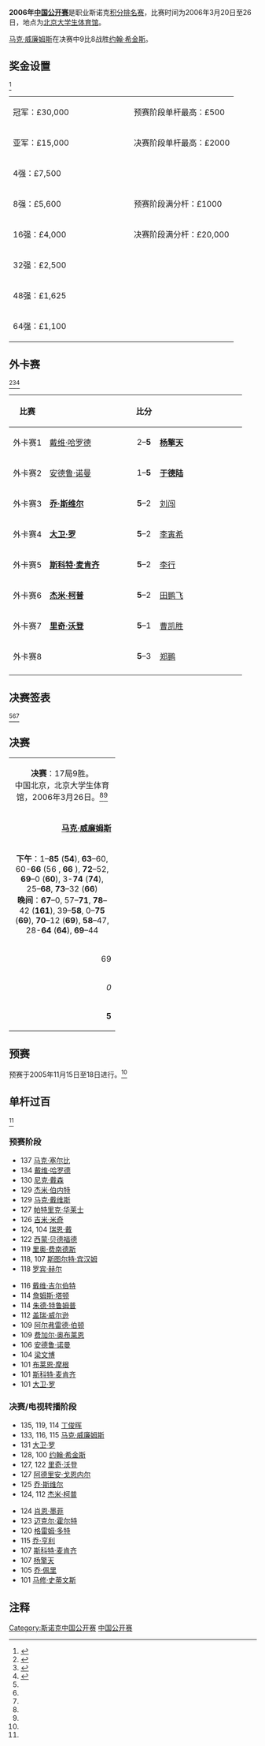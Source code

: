 {{noteTA
|G1=Snooker
}}
{{桌球大赛
|tournament_name=[[斯诺克中国公开赛|中国公开赛]]
|dates=2006年3月20日-26日
|venue=[[北京大学生体育馆|北京大学生体育馆]]
|location=[[北京|北京]]
|country={{PRC}}
|organisation=[[世界台联|世界台联]]
|format=[[斯诺克世界排名|积分排名赛]]
|Total prize fund=n/a
|winners_share=£30,000
|highest_break=135
|winner={{flagicon|WAL}} [[马克·威廉姆斯|马克·威廉姆斯]]
|runner_up={{flagicon|SCO}} [[约翰·希金斯|约翰·希金斯]]
|score=9–8
|previous=[[2005年斯诺克中国公开赛|2005]]
|next=[[2007年斯诺克中国公开赛|2007]]}}

'''2006年[[斯诺克中国公开赛|中国公开赛]]'''是职业斯诺克[[斯诺克世界排名|积分排名赛]]，比赛时间为2006年3月20日至26日，地点为[[北京大学生体育馆|北京大学生体育馆]]。

[[马克·威廉姆斯|马克·威廉姆斯]]在决赛中9比8战胜[[约翰·希金斯|约翰·希金斯]]。

==奖金设置==
<ref>{{cite web|title=2006 China Open Player Prize Money|url=http://snookerdatabase.co.uk/EventResultsPrize.aspx?EventKey=187|publisher=Snooker Database|accessdate=2011-02-09|archive-date=2018-10-02|archive-url=https://web.archive.org/web/20181002085401/http://www.snookerdatabase.co.uk/EventResultsPrize.aspx?EventKey=187|dead-url=no}}</ref> 
{|
| 冠军：£30,000 || width="100"| ||预赛阶段单杆最高：£500
|-
| 亚军：£15,000 || width="100"| || 决赛阶段单杆最高：£2000
|-
| 4强：£7,500
|-
| 8强：£5,600 || width="100"| || 预赛阶段满分杆：£1000
|-
| 16强：£4,000 || width="100"| || 决赛阶段满分杆：£20,000 
|-
| 32强：£2,500
|-
| 48强：£1,625
|-
|64强：£1,100
|
|}

==外卡赛==
<ref name="WWW Snooker">{{cite web|title=Star Dragon Woods Villa Cup China Open 2006|url=http://www.snooker.org/trn/0506/co2006_res.shtml|publisher=WWW Snooker|accessdate=2011-02-09|archive-date=2020-10-27|archive-url=https://web.archive.org/web/20201027013316/http://www.snooker.org/trn/0506/co2006_res.shtml|dead-url=no}}</ref><ref name="Snooker Database">{{cite web|title=2006 China Open Results|url=http://snookerdatabase.co.uk/EventResults.aspx?EventKey=187|publisher=Snooker Database|accessdate=2011-02-09|archive-date=2011-08-27|archive-url=https://web.archive.org/web/20110827123954/http://snookerdatabase.co.uk/EventResults.aspx?EventKey=187|dead-url=no}}</ref><ref name=GSC>{{cite web|title=2006 China Open|url=http://globalsnookercentre.co.uk/files/Results/res05_6/05China.htm|publisher=Global Snooker Centre|archiveurl=https://web.archive.org/web/20060406181225/http://globalsnookercentre.co.uk/files/Results/res05_6/05China.htm|archivedate=2006-04-06|deadurl=yes|accessdate=2011-04-12}}</ref>   
{| class="wikitable" style="font-size: 100%; margin: 1em auto 1em auto;"
|-
! 比赛
! width=160|
! 比分
! width=160|
|-
| 外卡赛1 || {{flagicon|ENG}} [[戴维·哈罗德|戴维·哈罗德]] || align="center"| 2–'''5''' || {{flagicon|CHN}} '''[[杨擎天|杨擎天]]'''
|- 
| 外卡赛2 || {{flagicon|ENG}} [[安德鲁·诺曼|安德鲁·诺曼]] || align="center"| 1–'''5''' || {{flagicon|CHN}} '''[[于德陆|于德陆]]'''
|- 
| 外卡赛3 || {{flagicon|NIR}} '''[[乔·斯维尔|乔·斯维尔]]''' || align="center"| '''5'''–2 || {{flagicon|CHN}} [[刘闯|刘闯]]
|- 
| 外卡赛4 || {{flagicon|ENG}} '''[[大卫·罗|大卫·罗]]''' || align="center"| '''5'''–2 || {{flagicon|CHN}} [[李寅希|李寅希]]
|-
| 外卡赛5 || {{flagicon|SCO}} '''[[斯科特·麦肯齐|斯科特·麦肯齐]]''' || align="center"| '''5'''–2 || {{flagicon|CHN}} [[李行_(斯诺克)|李行]]
|- 
| 外卡赛6 || {{flagicon|ENG}} '''[[杰米·柯普|杰米·柯普]]''' || align="center"| '''5'''–2 || {{flagicon|CHN}} [[田鹏飞|田鹏飞]]
|- 
| 外卡赛7 || {{flagicon|ENG}} '''[[里奇·沃登|里奇·沃登]]''' || align="center"| '''5'''–1 || {{flagicon|CHN}} [[曹凯胜|曹凯胜]]
|- 
| 外卡赛8 || {{nowrap|{{flagicon|ENG}} '''[[阿德里安·戈恩内尔|阿德里安·戈恩内尔]]'''}} || align="center"| '''5'''–3 || {{flagicon|CHN}} [[郑鹏|郑鹏]]
|-  
|}

==决赛签表==
<ref name="WWW Snooker"/><ref name="Snooker Database"/><ref name=GSC/>
{{32TeamBracket
| RD1= '''第1轮'''<br />9局5胜
| RD2= '''第2轮'''<br />9局5胜
| RD3= '''四分之一决赛'''<br />9局5胜
| RD4= '''半决赛'''<br />11局6胜
| RD5= '''决赛'''<br />19局10胜

| RD1-seed01=1
| RD1-team01={{flagicon|CHN}} '''[[丁俊晖|丁俊晖]]'''
| RD1-score01='''5'''
| RD1-seed02=
| RD1-team02={{flagicon|CHN}} [[杨擎天|杨擎天]]
| RD1-score02=4

| RD1-seed03=15
| RD1-team03={{flagicon|SCO}} '''[[格雷姆·多特|格雷姆·多特]]'''
| RD1-score03='''5'''
| RD1-seed04=
| RD1-team04={{flagicon|CHN}} [[于德陆|于德陆]]
| RD1-score04=1

| RD1-seed05=10
| RD1-team05={{flagicon|ENG}} [[吉米·怀特|吉米·怀特]]
| RD1-score05=3
| RD1-seed06=
| RD1-team06={{flagicon|NIR}} '''[[乔·斯维尔|乔·斯维尔]]'''
| RD1-score06='''5'''

| RD1-seed07=7
| RD1-team07={{flagicon|ENG}} [[保罗·亨特|保罗·亨特]]
| RD1-score07=4
| RD1-seed08=
| RD1-team08={{flagicon|ENG}} '''[[大卫·罗|大卫·罗]]'''
| RD1-score08='''5'''

| RD1-seed09=6
| RD1-team09={{flagicon|WAL}} [[马修·史蒂文斯|马修·史蒂文斯]]
| RD1-score09=4
| RD1-seed10=
| RD1-team10={{flagicon|SCO}} '''[[斯科特·麦肯齐|斯科特·麦肯齐]]'''
| RD1-score10='''5'''

| RD1-seed11=11
| RD1-team11={{flagicon|WAL}} '''[[马克·威廉姆斯|马克·威廉姆斯]]'''
| RD1-score11='''5'''
| RD1-seed12=
| RD1-team12={{flagicon|SCO}} [[乔·亨利|乔·亨利]]
| RD1-score12=2

| RD1-seed13=14
| RD1-team13={{flagicon|SCO}} [[艾伦·麦克马努斯|艾伦·麦克马努斯]]
| RD1-score13=2
| RD1-seed14=
| RD1-team14={{flagicon|ENG}} '''[[杰米·柯普|杰米·柯普]]''' 
| RD1-score14='''5'''

| RD1-seed15=4
| RD1-team15={{flagicon|SCO}} '''[[史蒂芬·亨德利|史蒂芬·亨德利]]'''
| RD1-score15='''5'''
| RD1-seed16=
| RD1-team16={{flagicon|ENG}} [[巴里·霍金斯|巴里·霍金斯]]
| RD1-score16=1

| RD1-seed17=3
| RD1-team17={{flagicon|ENG}} [[罗尼·奥沙利文|罗尼·奥沙利文]]
| RD1-score17=0
| RD1-seed18=
| RD1-team18={{flagicon|THA}} '''[[詹姆斯·瓦塔纳|詹姆斯·瓦塔纳]]'''
| RD1-score18='''5'''

| RD1-seed19=12
| RD1-team19={{flagicon|ENG}} '''[[史蒂芬·李|史蒂芬·李]]'''
| RD1-score19='''5'''
| RD1-seed20=
| RD1-team20={{flagicon|ENG}} [[大卫·格雷|大卫·格雷]]
| RD1-score20=2

| RD1-seed21=13
| RD1-team21={{flagicon|IRE}} '''[[肯·达赫迪|肯·达赫迪]]'''
| RD1-score21='''5'''
| RD1-seed22=
| RD1-team22={{flagicon|AUS}} [[尼尔·罗伯逊|尼尔·罗伯逊]]
| RD1-score22=4

| RD1-seed23=5
| RD1-team23={{flagicon|SCO}} [[史蒂芬·马奎尔|史蒂芬·马奎尔]]
| RD1-score23=3
| RD1-seed24=
| RD1-team24={{flagicon|ENG}} '''[[里奇·沃登|里奇·沃登]]''' 
| RD1-score24='''5'''

| RD1-seed25=8
| RD1-team25={{flagicon|SCO}} '''[[约翰·希金斯|约翰·希金斯]]'''
| RD1-score25='''5'''
| RD1-seed26=
| RD1-team26={{flagicon|ENG}} [[斯图尔特·宾汉姆|斯图尔特·宾汉姆]]
| RD1-score26=4

| RD1-seed27=9
| RD1-team27={{flagicon|ENG}} '''[[彼得·艾伯顿|彼得·艾伯顿]]'''
| RD1-score27='''5'''
| RD1-seed28=
| RD1-team28={{flagicon|ENG}} [[马克·塞尔比|马克·塞尔比]]
| RD1-score28=4

| RD1-seed29=16
| RD1-team29={{flagicon|ENG}} '''[[乔·佩里|乔·佩里]]'''
| RD1-score29='''5'''
| RD1-seed30=
| RD1-team30={{nowrap|{{flagicon|ENG}} [[阿德里安·戈恩内尔|阿德里安·戈恩内尔]]}}
| RD1-score30=4

| RD1-seed31=2
| RD1-team31={{flagicon|ENG}} [[肖恩·墨菲|肖恩·墨菲]]
| RD1-score31=2
| RD1-seed32=
| RD1-team32={{flagicon|ENG}} '''[[迈克尔·霍尔特|迈克尔·霍尔特]]'''
| RD1-score32='''5'''

| RD2-seed01=1
| RD2-team01={{flagicon|CHN}} '''[[丁俊晖|丁俊晖]]'''
| RD2-score01='''5'''
| RD2-seed02=15
| RD2-team02={{flagicon|SCO}} [[格雷姆·多特|格雷姆·多特]]
| RD2-score02=2

| RD2-seed03=
| RD2-team03={{flagicon|NIR}} '''[[乔·斯维尔|乔·斯维尔]]'''
| RD2-score03='''5'''
| RD2-seed04=
| RD2-team04={{flagicon|ENG}} [[大卫·罗|大卫·罗]]
| RD2-score04=3

| RD2-seed05=
| RD2-team05={{flagicon|SCO}} [[斯科特·麦肯齐|斯科特·麦肯齐]]
| RD2-score05=0
| RD2-seed06=11
| RD2-team06={{flagicon|WAL}} '''[[马克·威廉姆斯|马克·威廉姆斯]]'''
| RD2-score06='''5'''

| RD2-seed07=
| RD2-team07={{flagicon|ENG}} [[杰米·柯普|杰米·柯普]]
| RD2-score07=4
| RD2-seed08=4
| RD2-team08={{flagicon|SCO}} '''[[史蒂芬·亨德利|史蒂芬·亨德利]]'''
| RD2-score08='''5'''

| RD2-seed09=
| RD2-team09={{flagicon|THA}} [[詹姆斯·瓦塔纳|詹姆斯·瓦塔纳]]
| RD2-score09=4
| RD2-seed10=12
| RD2-team10={{flagicon|ENG}} '''[[史蒂芬·李|史蒂芬·李]]'''
| RD2-score10='''5'''

| RD2-seed11=13
| RD2-team11={{flagicon|IRE}} '''[[肯·达赫迪|肯·达赫迪]]'''
| RD2-score11='''5'''
| RD2-seed12=
| RD2-team12={{flagicon|ENG}} [[里奇·沃登|里奇·沃登]] 
| RD2-score12=2

| RD2-seed13=8
| RD2-team13={{flagicon|SCO}} '''[[约翰·希金斯|约翰·希金斯]]'''
| RD2-score13='''5'''
| RD2-seed14=9
| RD2-team14={{flagicon|ENG}} [[彼得·艾伯顿|彼得·艾伯顿]]
| RD2-score14=0

| RD2-seed15=16
| RD2-team15={{flagicon|ENG}} '''[[乔·佩里|乔·佩里]]'''
| RD2-score15='''5'''
| RD2-seed16=
| RD2-team16={{flagicon|ENG}} [[迈克尔·霍尔特|迈克尔·霍尔特]]
| RD2-score16=4

| RD3-seed01=1
| RD3-team01={{flagicon|CHN}} '''[[丁俊晖|丁俊晖]]'''
| RD3-score01='''5'''
| RD3-seed02=
| RD3-team02={{flagicon|NIR}} '''[[乔·斯维尔|乔·斯维尔]]'''
| RD3-score02=0

| RD3-seed03=11
| RD3-team03={{flagicon|WAL}} '''[[马克·威廉姆斯|马克·威廉姆斯]]'''
| RD3-score03='''5'''
| RD3-seed04=4
| RD3-team04={{flagicon|SCO}} [[史蒂芬·亨德利|史蒂芬·亨德利]]
| RD3-score04=1

| RD3-seed05=12
| RD3-team05={{flagicon|ENG}} [[史蒂芬·李|史蒂芬·李]]
| RD3-score05=2
| RD3-seed06=13
| RD3-team06={{flagicon|IRE}} '''[[肯·达赫迪|肯·达赫迪]]'''
| RD3-score06='''5'''

| RD3-seed07=8
| RD3-team07={{flagicon|SCO}} '''[[约翰·希金斯|约翰·希金斯]]'''
| RD3-score07='''5'''
| RD3-seed08=16
| RD3-team08={{flagicon|ENG}} [[乔·佩里|乔·佩里]]
| RD3-score08=2

| RD4-seed01=1
| RD4-team01={{flagicon|CHN}} [[丁俊晖|丁俊晖]]
| RD4-score01=2
| RD4-seed02=11
| RD4-team02={{flagicon|WAL}} '''[[马克·威廉姆斯|马克·威廉姆斯]]'''
| RD4-score02='''6'''

| RD4-seed03=13
| RD4-team03={{flagicon|IRE}} [[肯·达赫迪|肯·达赫迪]]
| RD4-score03=2
| RD4-seed04=8
| RD4-team04={{flagicon|SCO}} '''[[约翰·希金斯|约翰·希金斯]]'''
| RD4-score04='''6'''

| RD5-seed01=11
| RD5-team01={{flagicon|WAL}} '''[[马克·威廉姆斯|马克·威廉姆斯]]'''
| RD5-score01='''9'''
| RD5-seed02=8
| RD5-team02={{flagicon|SCO}} [[约翰·希金斯|约翰·希金斯]]
| RD5-score02=8
}}

==决赛==

{| class="wikitable" style="font-size: 95%; margin: 1em auto 1em auto;"
|-
| colspan="3" align="center" bgcolor="#ffd700" | '''决赛'''：17局9胜。<br />中国北京，北京大学生体育馆，2006年3月26日。<ref name="WWW Snooker"/><ref name=GSC/> 
|-
| width="200" align="right" | '''[[马克·威廉姆斯|马克·威廉姆斯]]''' <br />{{WAL}}
| width="100" align="center" | '''9'''–8
| width="200" | [[约翰·希金斯|约翰·希金斯]]<br />{{SCO}}
|-
| colspan="3" align="center" style="font-size: 100%" | '''下午'''：1–'''85''' ('''54'''), '''63'''–60, 60-'''66''' (56<!--Williams-->, '''66'''<!--Higgins-->), '''72'''–52, '''69'''–0 ('''60'''), 3-'''74''' ('''74'''), 25–'''68''', '''73'''–32 ('''66''')<br />'''晚间'''：'''67'''–0, 57–'''71''', '''78'''–42 ('''161'''), 39–'''58''', 0–'''75''' ('''69'''), '''70'''–12 ('''69'''), '''58'''–47, 28-'''64''' ('''64'''), '''69'''–44
|-
| align="right" | 69
| align="center" | 单杆最高
| '''74'''
|-
| align="right" | ''0''
| align="center" | 单杆过百
| ''0''
|-
| align="right" | '''5'''
| align="center" | 单杆50+
| 4
|}

==预赛==

预赛于2005年11月15日至18日进行。<ref name=GSC/>

{{32TeamX4RoundBracket-NoSeeds|
| RD1 = '''第1轮'''<br />9局5胜
| RD2 = '''第2轮'''<br />9局5胜
| RD3 = '''第3轮'''<br />9局5胜
| RD4 = '''第4轮'''<br />9局5胜
| RD1-seed01 =
| RD1-team01 ={{flagicon|ENG}} [[罗德·罗勒尔|罗德·罗勒尔]]
| RD1-score01 =4
| RD1-seed02 =
| RD1-team02 ={{flagicon|ENG}} '''[[斯图尔特·马恩|斯图尔特·马恩]]'''
| RD1-score02 ='''5'''
| RD1-team03 ={{flagicon|ENG}} '''[[安德鲁·诺曼|安德鲁·诺曼]]'''
| RD1-score03 ='''w/o'''
| RD1-seed04 =
| RD1-team04 ={{flagicon|ENG}} [[史蒂夫·詹姆斯|史蒂夫·詹姆斯]]
| RD1-score04 =w/d
| RD1-seed05 =
| RD1-team05 ={{flagicon|ENG}} [[布莱恩·摩根|布莱恩·摩根]]
| RD1-score05 =2
| RD1-seed06 =
| RD1-team06 ={{flagicon|ENG}} '''[[戴维·吉尔伯特|戴维·吉尔伯特]]'''
| RD1-score06 ='''5'''
| RD1-seed07 =
| RD1-team07 ={{flagicon|ENG}} '''[[大卫·罗|大卫·罗]]'''
| RD1-score07 ='''5'''
| RD1-seed08 =
| RD1-team08 ={{flagicon|MLT}} [[亚历克斯·伯格|亚历克斯·伯格]]
| RD1-score08 =1
| RD1-seed09 =
| RD1-team09 ={{flagicon|SCO}} '''[[斯科特·麦肯齐|斯科特·麦肯齐]]'''
| RD1-score09 =5
| RD1-seed10 =
| RD1-team10 ={{flagicon|Malaysia}} [[莫建豪|莫建豪]]
| RD1-score10 =0
| RD1-seed11 =
| RD1-team11 ={{flagicon|ENG}} '''[[西蒙·贝德福德|西蒙·贝德福德]]'''
| RD1-score11 ='''5'''
| RD1-seed12 =
| RD1-team12 ={{flagicon|ENG}} [[加里·威尔金森|加里·威尔金森]]
| RD1-score12 =3
| RD1-seed13 =
| RD1-team13 ={{nowrap|{{flagicon|ENG}} '''[[阿尔弗雷德·伯顿|阿尔弗雷德·伯顿]]'''}}
| RD1-score13 ='''5'''
| RD1-seed14 =
| RD1-team14 ={{flagicon|ENG}} [[尼克·戴森|尼克·戴森]]
| RD1-score14 =3
| RD1-seed15 =
| RD1-team15 ={{flagicon|IRE}} '''[[乔·德兰尼|乔·德兰尼]]'''
| RD1-score15 ='''5'''
| RD1-seed16 =
| RD1-team16 ={{flagicon|SCO}} [[詹姆斯·麦克贝恩|詹姆斯·麦克贝恩]]
| RD1-score16 =2
| RD1-seed17 =
| RD1-team17 ={{flagicon|ENG}} [[肖恩·斯多瑞|肖恩·斯多瑞]]
| RD1-score17 =4
| RD1-seed18 =
| RD1-team18 ={{flagicon|SCO}} '''[[休·艾伯奈斯|休·艾伯奈斯]]'''
| RD1-score18 ='''5'''
| RD1-seed19 =
| RD1-team19 ={{flagicon|WAL}} '''[[保罗·戴维斯|保罗·戴维斯]]'''
| RD1-score19 ='''w/o'''
| RD1-seed20 =
| RD1-team20 ={{flagicon|CHN}} [[金龙|金龙]]
| RD1-score20 =w/d
| RD1-seed21 =
| RD1-team21 ={{flagicon|IRE}} '''[[里奥·费南德斯|里奥·费南德斯]]'''
| RD1-score21 ='''5'''
| RD1-seed22 =
| RD1-team22 ={{flagicon|ENG}} [[盖瑞·威尔逊|盖瑞·威尔逊]]
| RD1-score22 =3
| RD1-seed23 =
| RD1-team23 ={{flagicon|ENG}} '''[[保罗·威克斯|保罗·威克斯]]'''
| RD1-score23 ='''5'''
| RD1-seed24 =
| RD1-team24 ={{flagicon|BHR}} [[哈比·苏巴|哈比·苏巴]]
| RD1-score24 =1
| RD1-seed25 =
| RD1-team25 ={{flagicon|ENG}} [[乔·乔吉亚|乔·乔吉亚]]
| RD1-score25 =1
| RD1-seed26 =
| RD1-team26 ={{flagicon|NIR}} '''[[马克·艾伦|马克·艾伦]]'''
| RD1-score26 ='''5'''
| RD1-seed27 =
| RD1-team27 ={{flagicon|ENG}} '''[[亚当·戴维斯|亚当·戴维斯]]'''
| RD1-score27 ='''5'''
| RD1-seed28 =
| RD1-team28 ={{flagicon|Belgium|Civil}} [[布约恩·汉内维尔|布约恩·汉内维尔]]
| RD1-score28 =4
| RD1-seed29 =
| RD1-team29 ={{flagicon|IRE}} [[戴维·麦克唐纳|戴维·麦克唐纳]]
| RD1-score29 =4
| RD1-seed30 =
| RD1-team30 ={{flagicon|CHN}} '''[[梁文博|梁文博]]'''
| RD1-score30 ='''5'''
| RD1-seed31 =
| RD1-team31 ={{flagicon|WAL}} [[达伦·摩根|达伦·摩根]]
| RD1-score31 =0
| RD1-seed32 =
| RD1-team32 ={{flagicon|ENG}} '''[[朱德·特鲁姆普|朱德·特鲁姆普]]'''
| RD1-score32 ='''5'''

| RD2-seed01 =
| RD2-team01 = {{flagicon|ENG}} '''[[汤姆·福特|汤姆·福特]]'''
| RD2-score01 ='''5'''
| RD2-seed02 =
| RD2-team02 ={{flagicon|ENG}} [[斯图尔特·马恩|斯图尔特·马恩]]
| RD2-score02 =1
| RD2-team03 ={{flagicon|SCO}} [[马库斯·坎贝尔|马库斯·坎贝尔]]
| RD2-score03 =4
| RD2-seed04 =
| RD2-team04 ={{flagicon|ENG}} '''[[安德鲁·诺曼|安德鲁·诺曼]]'''
| RD2-score04 ='''5'''
| RD2-seed05 =
| RD2-team05 ={{flagicon|ENG}} [[麦克·邓恩|麦克·邓恩]]
| RD2-score05 =2
| RD2-seed06 =
| RD2-team06 ={{flagicon|ENG}} '''[[戴维·吉尔伯特|戴维·吉尔伯特]]'''
| RD2-score06 ='''5'''
| RD2-seed07 =
| RD2-team07 ={{flagicon|Finland}} [[罗宾·赫尔|罗宾·赫尔]]
| RD2-score07 =2
| RD2-seed08 =
| RD2-team08 ={{flagicon|ENG}} '''[[大卫·罗|大卫·罗]]'''
| RD2-score08 ='''5'''
| RD2-seed09 =
| RD2-team09 ={{flagicon|ENG}} [[克里斯·诺布里|克里斯·诺布里]]
| RD2-score09 =1
| RD2-seed10 =
| RD2-team10 ={{flagicon|SCO}} '''[[斯科特·麦肯齐|斯科特·麦肯齐]]'''
| RD2-score10 ='''5'''
| RD2-seed11 =
| RD2-team11 ={{flagicon|Pakistan}} [[苏克·阿里|苏克·阿里]]
| RD2-score11 =4
| RD2-seed12 =
| RD2-team12 ={{flagicon|ENG}} '''[[西蒙·贝德福德|西蒙·贝德福德]]'''
| RD2-score12 ='''5'''
| RD2-seed13 =
| RD2-team13 ={{flagicon|ENG}} '''[[杰米·柯普|杰米·柯普]]'''
| RD2-score13 ='''5'''
| RD2-seed14 =
| RD2-team14 ={{flagicon|ENG}} [[阿尔弗雷德·伯顿|阿尔弗雷德·伯顿]]
| RD2-score14 =4
| RD2-seed15 =
| RD2-team15 ={{flagicon|ENG}} '''[[吉米·米奇|吉米·米奇]]'''
| RD2-score15 ='''5'''
| RD2-seed16 =
| RD2-team16 ={{flagicon|IRE}} [[乔·德兰尼|乔·德兰尼]]
| RD2-score16 =4
| RD2-seed17 =
| RD2-team17 ={{flagicon|NIR}} [[帕特里克·华莱士|帕特里克·华莱士]]
| RD2-score17 =3
| RD2-seed18 =
| RD2-team18 ={{flagicon|SCO}} '''[[休·艾伯奈斯|休·艾伯奈斯]]'''
| RD2-score18 ='''5'''
| RD2-seed19 =
| RD2-team19 ={{flagicon|SCO}} '''[[杰米·伯内特|杰米·伯内特]]'''
| RD2-score19 ='''5'''
| RD2-seed20 =
| RD2-team20 ={{flagicon|WAL}} [[保罗·戴维斯|保罗·戴维斯]]
| RD2-score20 =4
| RD2-seed21 =
| RD2-team21 ={{flagicon|ENG}} [[詹姆斯·塔顿|詹姆斯·塔顿]]
| RD2-score21 =4
| RD2-seed22 =
| RD2-team22 ={{flagicon|IRE}} '''[[里奥·费南德斯|里奥·费南德斯]]'''
| RD2-score22 ='''5'''
| RD2-seed23 =
| RD2-team23 ={{flagicon|ENG}} '''[[李·斯皮克|李·斯皮克]]'''
| RD2-score23 ='''5'''
| RD2-seed24 =
| RD2-team24 ={{flagicon|ENG}} [[保罗·威克斯|保罗·威克斯]]
| RD2-score24 =3
| RD2-seed25 =
| RD2-team25 ={{flagicon|ENG}} '''[[罗瑞·麦克罗德|罗瑞·麦克罗德]]'''
| RD2-score25 ='''5'''
| RD2-seed26 =
| RD2-team26 ={{flagicon|NIR}} [[马克·艾伦|马克·艾伦]]
| RD2-score26 =0
| RD2-seed27 =
| RD2-team27 ={{nowrap|{{flagicon|ENG}} '''[[贾斯汀·埃斯特里|贾斯汀·埃斯特里]]'''}}
| RD2-score27 ='''5'''
| RD2-seed28 =
| RD2-team28 ={{flagicon|ENG}} [[亚当·戴维斯|亚当·戴维斯]]
| RD2-score28 =3
| RD2-seed29 =
| RD2-team29 ={{flagicon|ENG}} [[马修·考奇|马修·考奇]]
| RD2-score29 =2
| RD2-seed30 =
| RD2-team30 ={{flagicon|CHN}} '''[[梁文博|梁文博]]'''
| RD2-score30 ='''5'''
| RD2-seed31 =
| RD2-team31 ={{flagicon|WAL}} [[李·沃克|李·沃克]]
| RD2-score31 =4
| RD2-seed32 =
| RD2-team32 ={{flagicon|ENG}} '''[[朱德·特鲁姆普|朱德·特鲁姆普]]'''
| RD2-score32 ='''5'''

| RD3-seed01 =
| RD3-team01 ={{flagicon|ENG}} '''[[戴维·哈罗德|戴维·哈罗德]]'''
| RD3-score01 ='''5'''
| RD3-seed02 =
| RD3-team02 ={{flagicon|ENG}} [[汤姆·福特|汤姆·福特]]
| RD3-score02 =3
| RD3-team03 ={{flagicon|MLT}} [[托尼·德拉科|托尼·德拉科]]
| RD3-score03 =3
| RD3-seed04 =
| RD3-team04 ={{flagicon|ENG}} '''[[安德鲁·诺曼|安德鲁·诺曼]]'''
| RD3-score04 ='''5'''
| RD3-seed05 =
| RD3-team05 ={{flagicon|NIR}} '''[[乔·斯维尔|乔·斯维尔]]'''
| RD3-score05 ='''5'''
| RD3-seed06 =
| RD3-team06 ={{flagicon|ENG}} [[戴维·吉尔伯特|戴维·吉尔伯特]]
| RD3-score06 =4
| RD3-seed07 =
| RD3-team07 ={{flagicon|ENG}} [[马克·戴维斯|马克·戴维斯]]
| RD3-score07 =3
| RD3-seed08 =
| RD3-team08 ={{flagicon|ENG}} '''[[大卫·罗|大卫·罗]]'''
| RD3-score08 ='''5'''
| RD3-seed09 =
| RD3-team09 ={{flagicon|NIR}} [[杰拉德·格林|杰拉德·格林]]
| RD3-score09 =2
| RD3-seed10 =
| RD3-team10 ={{flagicon|SCO}} '''[[斯科特·麦肯齐|斯科特·麦肯齐]]'''
| RD3-score10 ='''5'''
| RD3-seed11 =
| RD3-team11 ={{flagicon|SCO}} '''[[乔·亨利|乔·亨利]]'''
| RD3-score11 ='''5'''
| RD3-seed12 =
| RD3-team12 ={{flagicon|ENG}} [[西蒙·贝德福德|西蒙·贝德福德]]
| RD3-score12 =0
| RD3-seed13 =
| RD3-team13 ={{flagicon|WAL}} [[多米尼克·戴尔|多米尼克·戴尔]]
| RD3-score13 =3
| RD3-seed14 =
| RD3-team14 ={{flagicon|ENG}} '''[[杰米·柯普|杰米·柯普]]'''
| RD3-score14 ='''5'''
| RD3-seed15 =
| RD3-team15 ={{flagicon|IRE}} [[费加尔·奥布莱恩|费加尔·奥布莱恩]]
| RD3-score15 =4
| RD3-seed16 =
| RD3-team16 ={{flagicon|ENG}} '''[[吉米·米奇|吉米·米奇]]'''
| RD3-score16 ='''5'''
| RD3-seed17 =
| RD3-team17 ={{flagicon|THA}} '''[[詹姆斯·瓦塔纳|詹姆斯·瓦塔纳]]'''
| RD3-score17 ='''5'''
| RD3-seed18 =
| RD3-team18 ={{flagicon|SCO}} [[休·艾伯奈斯|休·艾伯奈斯]]
| RD3-score18 =4
| RD3-seed19 =
| RD3-team19 ={{flagicon|WAL}} '''[[瑞恩·戴|瑞恩·戴]]'''
| RD3-score19 ='''5'''
| RD3-seed20 =
| RD3-team20 ={{flagicon|SCO}} [[杰米·伯内特|杰米·伯内特]]
| RD3-score20 =4
| RD3-seed21 =
| RD3-team21 ={{flagicon|ENG}} '''[[斯图尔特·佩特曼|斯图尔特·佩特曼]]'''
| RD3-score21 ='''5'''
| RD3-seed22 =
| RD3-team22 ={{flagicon|IRE}} [[里奥·费南德斯|里奥·费南德斯]]
| RD3-score22 =1
| RD3-seed23 =
| RD3-team23 ={{flagicon|ENG}} '''[[里奇·沃登|里奇·沃登]]'''
| RD3-score23 ='''5'''
| RD3-seed24 =
| RD3-team24 ={{flagicon|ENG}} [[李·斯皮克|李·斯皮克]]
| RD3-score24 =4
| RD3-seed25 =
| RD3-team25 ={{flagicon|ENG}} '''[[斯图尔特·宾汉姆|斯图尔特·宾汉姆]]'''
| RD3-score25 ='''5'''
| RD3-seed26 =
| RD3-team26 ={{flagicon|ENG}} [[罗瑞·麦克罗德|罗瑞·麦克罗德]]
| RD3-score26 =2
| RD3-seed27 =
| RD3-team27 ={{flagicon|ENG}} '''[[马克·塞尔比|马克·塞尔比]]'''
| RD3-score27 ='''5'''
| RD3-seed28 =
| RD3-team28 ={{flagicon|ENG}} [[贾斯汀·埃斯特里|贾斯汀·埃斯特里]]
| RD3-score28 =4
| RD3-seed29 =
| RD3-team29 ={{nowrap|{{flagicon|ENG}} '''[[阿德里安·戈恩内尔|阿德里安·戈恩内尔]]'''}}
| RD3-score29 ='''5'''
| RD3-seed30 =
| RD3-team30 ={{flagicon|CHN}} [[梁文博|梁文博]]
| RD3-score30 =3
| RD3-seed31 =
| RD3-team31 ={{flagicon|IRE}} [[迈克尔·佳吉|迈克尔·佳吉]]
| RD3-score31 =4
| RD3-seed32 =
| RD3-team32 ={{flagicon|ENG}} '''[[朱德·特鲁姆普|朱德·特鲁姆普]]'''
| RD3-score32 ='''5'''

| RD4-seed01 =
| RD4-team01 ={{flagicon|ENG}} [[阿利斯特·卡特|阿利斯特·卡特]]
| RD4-score01 =2
| RD4-seed02 =
| RD4-team02 ={{flagicon|ENG}} '''[[戴维·哈罗德|戴维·哈罗德]]'''
| RD4-score02 ='''5'''
| RD4-team03 ={{flagicon|ENG}} [[巴里·品吉斯|巴里·品吉斯]]
| RD4-score03 =0
| RD4-seed04 =
| RD4-team04 ={{flagicon|ENG}} '''[[安德鲁·诺曼|安德鲁·诺曼]]'''
| RD4-score04 ='''5'''
| RD4-seed05 =
| RD4-team05 ={{flagicon|ENG}} [[安迪·希克斯|安迪·希克斯]]
| RD4-score05 =3
| RD4-seed06 =
| RD4-team06 ={{flagicon|NIR}} '''[[乔·斯维尔|乔·斯维尔]]'''
| RD4-score06 ='''5'''
| RD4-seed07 =
| RD4-team07 ={{flagicon|AUS}} [[昆廷·汉恩|昆廷·汉恩]]
| RD4-score07 =w/d
| RD4-seed08 =
| RD4-team08 ={{flagicon|ENG}} '''[[大卫·罗|大卫·罗]]'''
| RD4-score08 ='''w/o'''
| RD4-seed09 =
| RD4-team09 ={{flagicon|ENG}} [[伊恩·麦克洛克|伊恩·麦克洛克]]
| RD4-score09 =2
| RD4-seed10 =
| RD4-team10 ={{flagicon|SCO}} '''[[斯科特·麦肯齐|斯科特·麦肯齐]]'''
| RD4-score10 ='''5'''
| RD4-seed11 =
| RD4-team11 ={{flagicon|ENG}} [[罗伯特·米尔金斯|罗伯特·米尔金斯]]
| RD4-score11 =2
| RD4-seed12 =
| RD4-team12 ={{flagicon|SCO}} '''[[乔·亨利|乔·亨利]]'''
| RD4-score12 ='''5'''
| RD4-seed13 =
| RD4-team13 ={{flagicon|ENG}} [[约翰·帕洛特|约翰·帕洛特]]
| RD4-score13 =1
| RD4-seed14 =
| RD4-team14 ={{flagicon|ENG}} '''[[杰米·柯普|杰米·柯普]]'''
| RD4-score14 ='''5'''
| RD4-seed15 =
| RD4-team15 ={{flagicon|ENG}} '''[[巴里·霍金斯|巴里·霍金斯]]'''
| RD4-score15 ='''5'''
| RD4-seed16 =
| RD4-team16 ={{flagicon|ENG}} [[吉米·米奇|吉米·米奇]]
| RD4-score16 =4
| RD4-seed17 =
| RD4-team17 ={{flagicon|ENG}} [[奈吉尔·邦德|奈吉尔·邦德]]
| RD4-score17 =2
| RD4-seed18 =
| RD4-team18 ={{flagicon|THA}} '''[[詹姆斯·瓦塔纳|詹姆斯·瓦塔纳]]'''
| RD4-score18 ='''5'''
| RD4-seed19 =
| RD4-team19 ={{flagicon|ENG}} '''[[大卫·格雷|大卫·格雷]]'''
| RD4-score19 ='''5'''
| RD4-seed20 =
| RD4-team20 ={{flagicon|WAL}} [[瑞恩·戴|瑞恩·戴]]
| RD4-score20 =3
| RD4-seed21 =
| RD4-team21 ={{flagicon|AUS}} '''[[尼尔·罗伯逊|尼尔·罗伯逊]]'''
| RD4-score21 ='''5'''
| RD4-seed22 =
| RD4-team22 ={{flagicon|ENG}} [[斯图尔特·佩特曼|斯图尔特·佩特曼]]
| RD4-score22 =1
| RD4-seed23 =
| RD4-team23 ={{flagicon|ENG}} [[史蒂夫·戴维斯|史蒂夫·戴维斯]]
| RD4-score23 =w/d
| RD4-seed24 =
| RD4-team24 ={{flagicon|ENG}} '''[[里奇·沃登|里奇·沃登]]'''
| RD4-score24 ='''w/o'''
| RD4-seed25 =
| RD4-team25 ={{flagicon|ENG}} [[马克·金|马克·金]]
| RD4-score25 =2
| RD4-seed26 =
| RD4-team26 ={{flagicon|ENG}} '''[[斯图尔特·宾汉姆|斯图尔特·宾汉姆]]'''
| RD4-score26 ='''5'''
| RD4-seed27 =
| RD4-team27 ={{flagicon|ENG}} [[安东尼·汉密尔顿|安东尼·汉密尔顿]]
| RD4-score27 =2
| RD4-seed28 =
| RD4-team28 ={{flagicon|ENG}} '''[[马克·塞尔比|马克·塞尔比]]'''
| RD4-score28 ='''5'''
| RD4-seed29 =
| RD4-team29 ={{flagicon|HKG}} [[傅家俊|傅家俊]]
| RD4-score29 =1
| RD4-seed30 =
| RD4-team30 ={{nowrap|{{flagicon|ENG}} '''[[阿德里安·戈恩内尔|阿德里安·戈恩内尔]]'''}}
| RD4-score30 ='''5'''
| RD4-seed31 =
| RD4-team31 ={{flagicon|ENG}} '''[[迈克尔·霍尔特|迈克尔·霍尔特]]'''
| RD4-score31 ='''5'''
| RD4-seed32 =
| RD4-team32 ={{flagicon|ENG}} [[朱德·特鲁姆普|朱德·特鲁姆普]]
| RD4-score32 =4
}}

==单杆过百==
<ref name=GSC/>
===预赛阶段=== 
{{Col-begin}}
{{Col-2}}
*137 [[马克·塞尔比|马克·塞尔比]]
*134 [[戴维·哈罗德|戴维·哈罗德]]
*130 [[尼克·戴森|尼克·戴森]]
*129 [[杰米·伯内特|杰米·伯内特]]
*129 [[马克·戴维斯|马克·戴维斯]]
*127 [[帕特里克·华莱士|帕特里克·华莱士]]
*126 [[吉米·米奇|吉米·米奇]]
*124, 104 [[瑞恩·戴|瑞恩·戴]]
*122 [[西蒙·贝德福德|西蒙·贝德福德]]
*119 [[里奥·费南德斯|里奥·费南德斯]]
*118, 107 [[斯图尔特·宾汉姆|斯图尔特·宾汉姆]]
*118 [[罗宾·赫尔|罗宾·赫尔]]
{{Col-2}}
*116 [[戴维·吉尔伯特|戴维·吉尔伯特]]
*114 [[詹姆斯·塔顿|詹姆斯·塔顿]]
*114 [[朱德·特鲁姆普|朱德·特鲁姆普]]
*112 [[盖瑞·威尔逊|盖瑞·威尔逊]]
*109 [[阿尔弗雷德·伯顿|阿尔弗雷德·伯顿]]
*109 [[费加尔·奥布莱恩|费加尔·奥布莱恩]]
*106 [[安德鲁·诺曼|安德鲁·诺曼]]
*104 [[梁文博|梁文博]]
*101 [[布莱恩·摩根|布莱恩·摩根]]
*101 [[斯科特·麦肯齐|斯科特·麦肯齐]]
*101 [[大卫·罗|大卫·罗]]
{{Col-end}}

===决赛/电视转播阶段===
{{Col-begin}}
{{Col-2}}
*135, 119, 114 [[丁俊晖|丁俊晖]]
*133, 116, 115 [[马克·威廉姆斯|马克·威廉姆斯]]
*131 [[大卫·罗|大卫·罗]]
*128, 100 [[约翰·希金斯|约翰·希金斯]]
*127, 122 [[里奇·沃登|里奇·沃登]]
*127 [[阿德里安·戈恩内尔|阿德里安·戈恩内尔]]
*125 [[乔·斯维尔|乔·斯维尔]]
*124, 112 [[杰米·柯普|杰米·柯普]]
{{Col-2}}
*124 [[肖恩·墨菲|肖恩·墨菲]]
*123 [[迈克尔·霍尔特|迈克尔·霍尔特]]
*120 [[格雷姆·多特|格雷姆·多特]]
*115 [[乔·亨利|乔·亨利]]
*107 [[斯科特·麦肯齐|斯科特·麦肯齐]]
*107 [[杨擎天|杨擎天]]
*105 [[乔·佩里|乔·佩里]]
*101 [[马修·史蒂文斯|马修·史蒂文斯]]
{{Col-end}}

==注释==
{{reflist}}

{{斯诺克赛季05-06}}
{{China Open (snooker)}}

[[Category:斯诺克中国公开赛|Category:斯诺克中国公开赛]]
[[Category:2006年斯诺克|中国公开赛]]